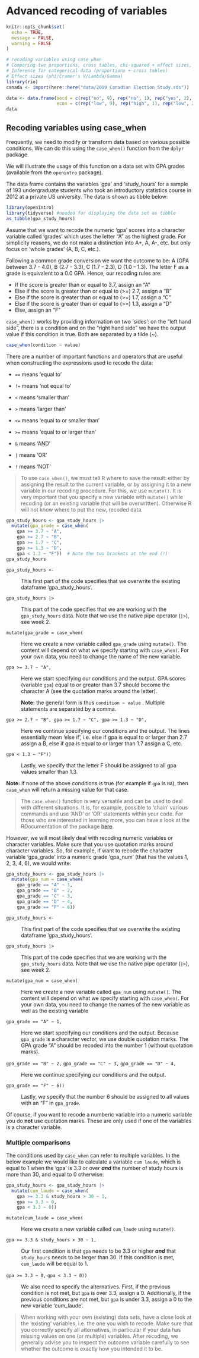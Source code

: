 # Advanced recoding of variables {#sec-data-advanced-recoding}

```r
knitr::opts_chunk$set(
  echo = TRUE,
  message = FALSE,
  warning = FALSE
)

# recoding variables using case_when 
# Comparing two proportions, cross tables, chi-squared + effect sizes, 
# Inference for categorical data (proportions + cross tables)
# Effect sizes (phi/Cramer's V/Lambda/Gamma)
library(rio)
canada <- import(here::here("data/2019 Canadian Election Study.rds"))

data <- data.frame(oecd = c(rep("no", 9), rep("no", 1), rep("yes", 2), rep("yes", 8)), 
                   econ = c(rep("low", 9), rep("high", 1), rep("low", 2), rep("high", 8)))
data   

```

## Recoding variables using case_when

Frequently, we need to modify or transform data based on various possible conditions. We can do this using the `case_when()` function from the `dplyr` package.

We will illustrate the usage of this function on a data set with GPA grades (available from the `openintro` package).

The data frame contains the variables 'gpa' and 'study_hours' for a sample of 193 undergraduate students who took an introductory statistics course in 2012 at a private US university. The data is shown as tibble below:

```r
library(openintro) 
library(tidyverse) #needed for displaying the data set as tibble
as_tibble(gpa_study_hours)
```

Assume that we want to recode the numeric 'gpa' scores into a character variable called 'grades' which uses the letter "A" as the highest grade. For simplicity reasons, we do not make a distinction into A+, A, A-, etc. but only focus on 'whole grades' (A, B, C, etc.).

Following a common grade conversion we want the outcome to be: A (GPA between 3.7 - 4.0), B (2.7 - 3.3), C (1.7 -- 2.3), D (1.0 -- 1.3). The letter F as a grade is equivalent to a 0.0 GPA. Hence, our recoding rules are:

-   If the score is greater than or equal to 3.7, assign an "A"
-   Else if the score is greater than or equal to (\>=) 2.7, assign a "B"
-   Else if the score is greater than or equal to (\>=) 1.7, assign a "C"
-   Else if the score is greater than or equal to (\>=) 1.3, assign a "D"
-   Else, assign an "F"

`case_when()` works by providing information on two 'sides': on the "left hand side", there is a condition and on the "right hand side" we have the output value if this condition is true. Both are separated by a tilde (\~).

```r
case_when(condition ~ value)
```

There are a number of important functions and operators that are useful when constructing the expressions used to recode the data:

-   `==` means 'equal to'

-   `!=` means 'not equal to'

-   `<` means 'smaller than'

-   `>` means 'larger than'

-   `<=` means 'equal to or smaller than'

-   `>=` means 'equal to or larger than'

-   `&` means 'AND'

-   `|` means 'OR'

-   `!` means 'NOT'

> To use `case_when()`, we must tell R where to save the result: either by assigning the result to the current variable, or by assigning it to a new variable in our recoding procedure. For this, we use `mutate()`. It is very important that you specify a new variable with `mutate()` while recoding (or an existing variable that will be overwritten). Otherwise R will not know where to put the new, recoded data.

```r
gpa_study_hours <- gpa_study_hours |>
  mutate(gpa_grade = case_when(
    gpa >= 3.7 ~ "A",
    gpa >= 2.7 ~ "B",
    gpa >= 1.7 ~ "C",
    gpa >= 1.3 ~ "D",
    gpa < 1.3 ~ "F"))  # Note the two brackets at the end (!)
gpa_study_hours
```

`gpa_study_hours <-`

:   This first part of the code specifies that we overwrite the existing dataframe 'gpa_study_hours'.

`gpa_study_hours |>`

:   This part of the code specifies that we are working with the `gpa_study_hours` data. Note that we use the native pipe operator (`|>`), see week 2.

`mutate(gpa_grade = case_when(`

:   Here we create a new variable called `gpa_grade` using `mutate()`. The content will depend on what we specify starting with `case_when(`. For your own data, you need to change the name of the new variable.

`gpa >= 3.7 ~ "A",`

:   Here we start specifying our conditions and the output. GPA scores (variable `gpa`) equal to or greater than 3.7 should become the character A (see the quotation marks around the letter).

    **Note:** the general form is thus `condition ~ value` . Multiple statements are separated by a comma.

`gpa >= 2.7 ~ "B", gpa >= 1.7 ~ "C", gpa >= 1.3 ~ "D",`

:   Here we continue specifying our conditions and the output. The lines essentially mean 'else if', i.e. else if gpa is equal to or larger than 2.7 assign a B, else if gpa is equal to or larger than 1.7 assign a C, etc.

`gpa < 1.3 ~ "F"))`

:   Lastly, we specify that the letter F should be assigned to all gpa values smaller than 1.3.

**Note:** if none of the above conditions is true (for example if `gpa` is `NA`), then `case_when` will return a missing value for that case.

> The `case_when()` function is very versatile and can be used to deal with different situations. It is, for example, possible to 'chain' various commands and use 'AND' or 'OR' statements within your code. For those who are interested in learning more, you can have a look at the RDocumentation of the package [here](https://www.rdocumentation.org/packages/dplyr/versions/1.0.10/topics/case_when).

However, we will most likely deal with recoding numeric variables or character variables. Make sure that you use quotation marks around character variables. So, for example, if want to recode the character variable 'gpa_grade' into a numeric grade 'gpa_num' (that has the values 1, 2, 3, 4, 6), we would write:

```r
gpa_study_hours <- gpa_study_hours |>
  mutate(gpa_num = case_when(
    gpa_grade == "A" ~ 1,
    gpa_grade == "B" ~ 2,
    gpa_grade == "C" ~ 3,
    gpa_grade == "D" ~ 4,
    gpa_grade == "F" ~ 6))
```

`gpa_study_hours <-`

:   This first part of the code specifies that we overwrite the existing dataframe 'gpa_study_hours'.

`gpa_study_hours |>`

:   This part of the code specifies that we are working with the `gpa_study_hours` data. Note that we use the native pipe operator (`|>`), see week 2.

`mutate(gpa_num = case_when(`

:   Here we create a new variable called `gpa_num` using `mutate()`. The content will depend on what we specify starting with `case_when(`. For your own data, you need to change the names of the new variable as well as the existing variable

`gpa_grade == "A" ~ 1,`

:   Here we start specifying our conditions and the output. Because `gpa_grade` is a character vector, we use double quotation marks. The GPA grade "A" should be recoded into the number 1 (without quotation marks).

`gpa_grade == "B" ~ 2,` `gpa_grade == "C" ~ 3,` `gpa_grade == "D" ~ 4,`

:   Here we continue specifying our conditions and the output.

`gpa_grade == "F" ~ 6))`

:   Lastly, we specify that the number 6 should be assigned to all values with an "F" in `gpa_grade`.

Of course, if you want to recode a numberic variable into a numeric variable you do **not** use quotation marks. These are only used if one of the variables is a character variable.

### Multiple comparisons

The conditions used by `case_when` can refer to multiple variables. In the below example we would like to calculate a variable `cum laude`, which is equal to 1 when the 'gpa' is 3.3 or over ***and*** the number of study hours is more than 30, and equal to 0 otherwise:

```r
gpa_study_hours <- gpa_study_hours |>
  mutate(cum_laude = case_when(
    gpa >= 3.3 & study_hours > 30 ~ 1, 
    gpa >= 3.3 ~ 0,
    gpa < 3.3 ~ 0))
```

`mutate(cum_laude = case_when(`

:   Here we create a new variable called `cum_laude` using `mutate()`.

`gpa >= 3.3 & study_hours > 30 ~ 1,`

:   Our first condition is that `gpa` needs to be 3.3 or higher ***and*** that `study_hours` needs to be larger than 30. If this condition is met, `cum_laude` will be equal to 1.

`gpa >= 3.3 ~ 0,` `gpa < 3.3 ~ 0))`

:   We also need to specify the alternatives. First, if the previous condition is not met, but `gpa` is over 3.3, assign a 0. Additionally, if the previous conditions are not met, but `gpa` is under 3.3, assign a 0 to the new variable 'cum_laude'.

> When working with your own (existing) data sets, have a close look at the 'existing' variables, i.e. the one you wish to recode. Make sure that you correctly specify all alternatives, in particular if your data has missing values on one (or multiple) variables. After recoding, we generally advise you to inspect the outcome variable carefully to see whether the outcome is exactly how you intended it to be.